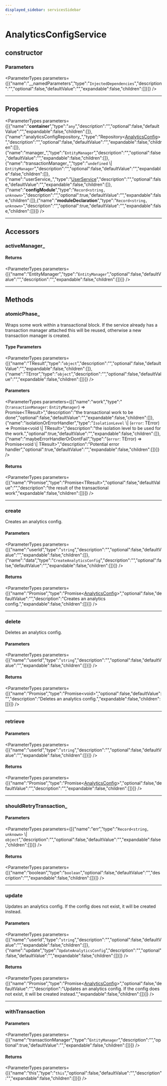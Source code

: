 ```yaml
---
displayed_sidebar: servicesSidebar
---
```



# AnalyticsConfigService

## constructor

### Parameters

<ParameterTypes parameters={[{"name":"__namedParameters","type":"`InjectedDependencies`","description":"","optional":false,"defaultValue":"","expandable":false,"children":[]}]} />

___

## Properties

<ParameterTypes parameters={[{"name":"__container__","type":"`any`","description":"","optional":false,"defaultValue":"","expandable":false,"children":[]},{"name":"analyticsConfigRepository_","type":"Repository&#60;[AnalyticsConfig](../../entities/classes/entities.AnalyticsConfig.mdx)&#62;","description":"","optional":false,"defaultValue":"","expandable":false,"children":[]},{"name":"manager_","type":"`EntityManager`","description":"","optional":false,"defaultValue":"","expandable":false,"children":[]},{"name":"transactionManager_","type":"`undefined` \\| `EntityManager`","description":"","optional":false,"defaultValue":"","expandable":false,"children":[]},{"name":"userService_","type":"[UserService](services.UserService.mdx)","description":"","optional":false,"defaultValue":"","expandable":false,"children":[]},{"name":"__configModule__","type":"`Record<string, unknown>`","description":"","optional":true,"defaultValue":"","expandable":false,"children":[]},{"name":"__moduleDeclaration__","type":"`Record<string, unknown>`","description":"","optional":true,"defaultValue":"","expandable":false,"children":[]}]} />

___

## Accessors

### activeManager\_

#### Returns

<ParameterTypes parameters={[{"name":"EntityManager","type":"`EntityManager`","optional":false,"defaultValue":"","description":"","expandable":false,"children":[]}]} />

___

## Methods

### atomicPhase\_

Wraps some work within a transactional block. If the service already has
a transaction manager attached this will be reused, otherwise a new
transaction manager is created.

#### Type Parameters

<ParameterTypes parameters={[{"name":"TResult","type":"`object`","description":"","optional":false,"defaultValue":"","expandable":false,"children":[]},{"name":"TError","type":"`object`","description":"","optional":false,"defaultValue":"","expandable":false,"children":[]}]} />

#### Parameters

<ParameterTypes parameters={[{"name":"work","type":"(`transactionManager`: `EntityManager`) => Promise&#60;TResult&#62;","description":"the transactional work to be done","optional":false,"defaultValue":"","expandable":false,"children":[]},{"name":"isolationOrErrorHandler","type":"`IsolationLevel` \\| (`error`: TError) => Promise&#60;void \\| TResult&#62;","description":"the isolation level to be used for the work.","optional":true,"defaultValue":"","expandable":false,"children":[]},{"name":"maybeErrorHandlerOrDontFail","type":"(`error`: TError) => Promise&#60;void \\| TResult&#62;","description":"Potential error handler","optional":true,"defaultValue":"","expandable":false,"children":[]}]} />

#### Returns

<ParameterTypes parameters={[{"name":"Promise","type":"Promise&#60;TResult&#62;","optional":false,"defaultValue":"","description":"the result of the transactional work","expandable":false,"children":[]}]} />

___

### create

Creates an analytics config.

#### Parameters

<ParameterTypes parameters={[{"name":"userId","type":"`string`","description":"","optional":false,"defaultValue":"","expandable":false,"children":[]},{"name":"data","type":"`CreateAnalyticsConfig`","description":"","optional":false,"defaultValue":"","expandable":false,"children":[]}]} />

#### Returns

<ParameterTypes parameters={[{"name":"Promise","type":"Promise&#60;[AnalyticsConfig](../../entities/classes/entities.AnalyticsConfig.mdx)&#62;","optional":false,"defaultValue":"","description":"Creates an analytics config.","expandable":false,"children":[]}]} />

___

### delete

Deletes an analytics config.

#### Parameters

<ParameterTypes parameters={[{"name":"userId","type":"`string`","description":"","optional":false,"defaultValue":"","expandable":false,"children":[]}]} />

#### Returns

<ParameterTypes parameters={[{"name":"Promise","type":"Promise&#60;void&#62;","optional":false,"defaultValue":"","description":"Deletes an analytics config.","expandable":false,"children":[]}]} />

___

### retrieve

#### Parameters

<ParameterTypes parameters={[{"name":"userId","type":"`string`","description":"","optional":false,"defaultValue":"","expandable":false,"children":[]}]} />

#### Returns

<ParameterTypes parameters={[{"name":"Promise","type":"Promise&#60;[AnalyticsConfig](../../entities/classes/entities.AnalyticsConfig.mdx)&#62;","optional":false,"defaultValue":"","description":"","expandable":false,"children":[]}]} />

___

### shouldRetryTransaction\_

#### Parameters

<ParameterTypes parameters={[{"name":"err","type":"`Record<string, unknown>` \\| `object`","description":"","optional":false,"defaultValue":"","expandable":false,"children":[]}]} />

#### Returns

<ParameterTypes parameters={[{"name":"boolean","type":"`boolean`","optional":false,"defaultValue":"","description":"","expandable":false,"children":[]}]} />

___

### update

Updates an analytics config. If the config does not exist, it will be created instead.

#### Parameters

<ParameterTypes parameters={[{"name":"userId","type":"`string`","description":"","optional":false,"defaultValue":"","expandable":false,"children":[]},{"name":"update","type":"`UpdateAnalyticsConfig`","description":"","optional":false,"defaultValue":"","expandable":false,"children":[]}]} />

#### Returns

<ParameterTypes parameters={[{"name":"Promise","type":"Promise&#60;[AnalyticsConfig](../../entities/classes/entities.AnalyticsConfig.mdx)&#62;","optional":false,"defaultValue":"","description":"Updates an analytics config. If the config does not exist, it will be created instead.","expandable":false,"children":[]}]} />

___

### withTransaction

#### Parameters

<ParameterTypes parameters={[{"name":"transactionManager","type":"`EntityManager`","description":"","optional":true,"defaultValue":"","expandable":false,"children":[]}]} />

#### Returns

<ParameterTypes parameters={[{"name":"this","type":"`this`","optional":false,"defaultValue":"","description":"","expandable":false,"children":[]}]} />
